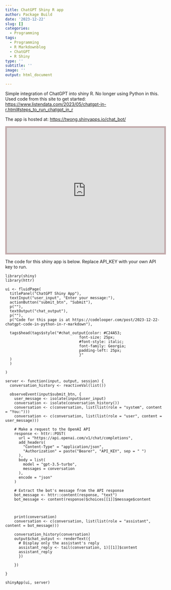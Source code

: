 ```yaml
---
title: ChatGPT Shiny R app
author: Package Build
date: '2023-12-22'
slug: []
categories:
  - Programming
tags:
  - Programming
  - R Markdownblog
  - ChatGPT
  - R Shiny
type: ''
subtitle: ''
image: ''
output: html_document

---
```


Simple integration of ChatGPT into shiny R. No longer using Python in this. Used code from this site to get started: <https://www.listendata.com/2023/05/chatgpt-in-r.html#steps_to_run_chatgpt_in_r>

The app is hosted at: <https://twong.shinyapps.io/chat_bot/>


<iframe height="400" width="100%" style="border:5px solid #C2AAAB;" 
src="https://twong.shinyapps.io/chat_bot/">

</iframe>


The code for this shiny app is below. Replace API_KEY with your own API key to run.

<p>
```
library(shiny)
library(httr)

ui <- fluidPage(
  titlePanel("ChatGPT Shiny App"),
  textInput("user_input", "Enter your message:"),
  actionButton("submit_btn", "Submit"),
  p(""),
  textOutput("chat_output"),
  p(""),
  p("Code for this page is at https://codelooper.com/post/2023-12-22-chatgpt-code-in-python-in-r-markdown"),
  
  tags$head(tags$style("#chat_output{color: #C24A53;
                                 font-size: 25px;
                                 #font-style: italic; 
                                 font-family: Georgia;
                                 padding-left: 25px;
                                 }"
  )
  )
  
)

server <- function(input, output, session) {
  conversation_history <- reactiveVal(list())
  
  observeEvent(input$submit_btn, {
    user_message <- isolate(input$user_input)
    conversation <- isolate(conversation_history())
    conversation <- c(conversation, list(list(role = "system", content = "You:")))
    conversation <- c(conversation, list(list(role = "user", content = user_message)))
    
    # Make a request to the OpenAI API
    response <- httr::POST(
      url = "https://api.openai.com/v1/chat/completions",
      add_headers(
        "Content-Type" = "application/json",
        "Authorization" = paste("Bearer", "API_KEY", sep = " ")
      ),
      body = list(
        model = "gpt-3.5-turbo",
        messages = conversation
      ),
      encode = "json"
    )
    
    # Extract the bot's message from the API response
    bot_message <- httr::content(response, "text")
    bot_message <- content(response)$choices[[1]]$message$content
    
    

    print(conversation)
    conversation <- c(conversation, list(list(role = "assistant", content = bot_message)))
   
    conversation_history(conversation)
    output$chat_output <- renderText({
      # Display only the assistant's reply
      assistant_reply <- tail(conversation, 1)[[1]]$content
      assistant_reply
      })
  
    })
  
}

shinyApp(ui, server)
```